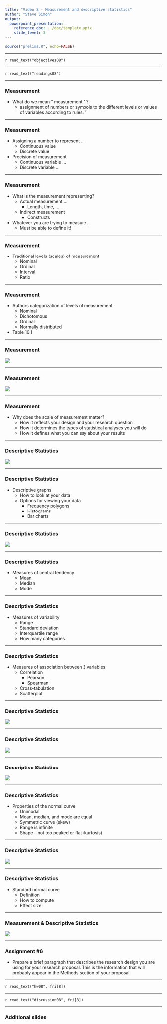 ```yaml
---
title: "Video 8 - Measurement and descriptive statistics"
author: "Steve Simon"
output: 
  powerpoint_presentation:
    reference_doc: ../doc/template.pptx
    slide_level: 3
---
```


```r
source("prelims.R", echo=FALSE)
```

***
`r read_text("objectives08")`

<div class="notes">



</div>

***
`r read_text("readings08")`

<div class="notes">



</div>

***
### Measurement 

+ What do we mean “ measurement ” ?
	+ assignment of numbers or symbols to the different levels or values of variables according to rules. ” 

<div class="notes">



</div>

***
### Measurement 

+ Assigning a number to represent …
	+ Continuous value
	+ Discrete value
+ Precision of measurement
	+ Continuous variable …
	+ Discrete variable …

<div class="notes">



</div>

***
### Measurement 

+ What is the measurement representing?
	+ Actual measurement …
		+ Length, time, …
	+ Indirect measurement
		+ Constructs
+ Whatever you are trying to measure ..
	+ Must be able to define it!

<div class="notes">



</div>

***
### Measurement 

+ Traditional levels (scales) of measurement
	+ Nominal
	+ Ordinal
	+ Interval
	+ Ratio

<div class="notes">



</div>

***
### Measurement 

+ Authors categorization of levels of measurement
	+ Nominal
	+ Dichotomous
	+ Ordinal
	+ Normally distributed
+ Table 10.1

<div class="notes">



</div>

***
### Measurement 

![](../images/image-08-01.png)

<div class="notes">



</div>

***
### Measurement 

![](../images/image-08-02.png)

<div class="notes">



</div>

***
### Measurement 

+ Why does the scale of measurement matter?
	+ How it reflects your design and your research question
	+ How it determines the types of statistical analyses you will do
	+ How it defines what you can say about your results

<div class="notes">



</div>

***
### Descriptive Statistics 

![](../images/image-08-03.png)

<div class="notes">



</div>

***
### Descriptive Statistics 

+ Descriptive graphs
	+ How to look at your data
	+ Options for viewing your data
		+ Frequency polygons
		+ Histograms
		+ Bar charts

<div class="notes">



</div>

***
### Descriptive Statistics 

![](../images/image-08-04.png)

<div class="notes">



</div>

***
### Descriptive Statistics 

+ Measures of central tendency
	+ Mean
	+ Median
	+ Mode

<div class="notes">



</div>

***
### Descriptive Statistics 

+ Measures of variability
	+ Range
	+ Standard deviation
	+ Interquartile range
	+ How many categories

<div class="notes">



</div>

***
### Descriptive Statistics 

+ Measures of association between 2 variables
	+ Correlation
		+ Pearson
		+ Spearman
	+ Cross-tabulation
	+ Scatterplot

<div class="notes">



</div>

***
### Descriptive Statistics 

![](../images/image-08-05.png)

<div class="notes">



</div>

***
### Descriptive Statistics 

![](../images/image-08-06.png)

<div class="notes">



</div>

***
### Descriptive Statistics 

![](../images/image-08-07.png)

<div class="notes">



</div>

***
### Descriptive Statistics 

+ Properties of the normal curve
	+ Unimodal
	+ Mean, median, and mode are equal
	+ Symmetric curve (skew)
	+ Range is infinite
	+ Shape – not too peaked or flat (kurtosis)

<div class="notes">



</div>

***
### Descriptive Statistics 

![](../images/image-08-08.png)

<div class="notes">



</div>

***
### Descriptive Statistics 

+ Standard normal curve
	+ Definition
	+ How to compute
	+ Effect size

<div class="notes">



</div>

***
### Measurement & Descriptive Statistics 

![](../images/image-08-09.png)

<div class="notes">



</div>

***
### Assignment #6 

+ Prepare a brief paragraph that describes the research design you are using for your research proposal. This is the information that will probably appear in the Methods section of your proposal.

<div class="notes">



</div>

***
`r read_text("hw08", fri[8])`

<div class="notes">



</div>

***
`r read_text("discussion08", fri[8])`

<div class="notes">



</div>

***

### Additional slides
